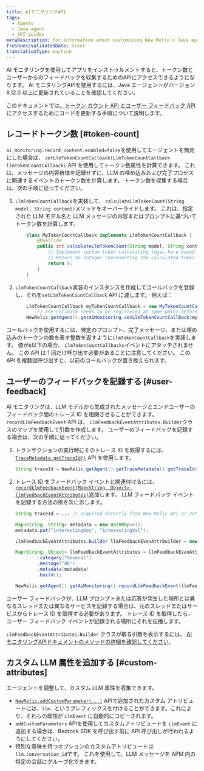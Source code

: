 ```yaml
---
title: AIモニタリングAPI
tags:
  - Agents
  - Java agent
  - API guides
metaDescription: For information about customizing New Relic's Java agent for AI monitoring.
freshnessValidatedDate: never
translationType: machine
---
```


AI モニタリングを使用してアプリをインストゥルメントすると、トークン数とユーザーからのフィードバックを収集するためのAPIにアクセスできるようになります。 AI モニタリングAPIを使用するには、Java エージェントがバージョン 8.12.0 以上に更新されていることを確認してください。

このドキュメントでは[、トークン カウント API とユーザー フィードバック API](https://newrelic.github.io/java-agent-api/javadoc/com/newrelic/api/agent/AiMonitoring.html#recordLlmFeedbackEvent)にアクセスするためにコードを更新する手順について説明します。

## レコードトークン数 [#token-count]

`ai_monitoring.record_content.enabled=false`を使用してエージェントを無効にした場合は、 `setLlmTokenCountCallback(LlmTokenCountCallback llmTokenCountCallback)` API を使用してトークン数属性を計算できます。 これは、メッセージの内容自体を記録せずに、LLM の埋め込みおよび完了プロセスに関連するイベントのトークン数を計算します。 トークン数を収集する場合は、次の手順に従ってください。

1. `LlmTokenCountCallback`を実装して、 `calculateLlmTokenCount(String model, String content)`メソッドをオーバーライドします。 これは、指定された LLM モデル名と LLM メッセージの内容またはプロンプトに基づいてトークン数を計算します。

   ```java
       class MyTokenCountCallback implements LlmTokenCountCallback {
           @Override
           public int calculateLlmTokenCount(String model, String content) {
               // Implement custom token calculating logic here based on the LLM model and content.
               // Return an integer representing the calculated token count.
               return 0;
           }
       }
   ```

2. `LlmTokenCountCallback`実装のインスタンスを作成してコールバックを登録し、それを`setLlmTokenCountCallback` API に渡します。 例えば：

   ```java
       LlmTokenCountCallback myTokenCountCallback = new MyTokenCountCallback();
           // The callback needs to be registered at some point before invoking the LLM model
       NewRelic.getAgent().getAiMonitoring.setLlmTokenCountCallback(myTokenCountCallback);
   ```

コールバックを使用するには、特定のプロンプト、完了メッセージ、または埋め込みのトークンの数を表す整数を返すように`LlmTokenCountCallback`を実装します。 値が`0`以下の場合、 `LlmTokenCountCallbacks`イベントにアタッチされません。 この API は 1 回だけ呼び出す必要があることに注意してください。 この API を複数回呼び出すと、以前のコールバックが置き換えられます。

## ユーザーのフィードバックを記録する [#user-feedback]

AI モニタリングは、LLM モデルから生成されたメッセージとエンドユーザーのフィードバック間のトレース ID を相関させることができます。 `recordLlmFeedbackEvent` API は、 `LlmFeedbackEventAttributes.Builder`クラスのマップを使用して引数を作成します。 ユーザーのフィードバックを記録する場合は、次の手順に従ってください。

1. トランザクションの実行時にそのトレース ID を取得するには、 [`TraceMetadata.getTraceId()`](https://newrelic.github.io/java-agent-api/javadoc/com/newrelic/api/agent/TraceMetadata.html#getTraceId) API を使用します。

   ```java
   String traceId = NewRelic.getAgent().getTraceMetadata().getTraceId();
   ```

2. トレース ID をフィードバック イベントと関連付けるには、 [`recordLlmFeedbackEvent(Map<String, Object> llmFeedbackEventAttributes)`](https://newrelic.github.io/java-agent-api/javadoc/com/newrelic/api/agent/AiMonitoring.html#recordLlmFeedbackEvent)追加します。 LLM フィードバック イベントを記録する方法の例を次に示します。

   ```java
   String traceId = ... // acquired directly from New Relic API or retrieved from some propagation mechanism

   Map<String, String> metadata = new HashMap<>();
   metadata.put("interestingKey", "interestingVal");

   LlmFeedbackEventAttributes.Builder llmFeedbackEvenAttrBuilder = new LlmFeedbackEventAttributes.Builder(traceId, ratingString);

   Map<String, Object> llmFeedbackEventAttributes = llmFeedbackEvenAttrBuilder
           .category("General")
           .message("Ok")
           .metadata(metadata)
           .build();

   NewRelic.getAgent().getAiMonitoring().recordLlmFeedbackEvent(llmFeedbackEventAttributes);
   ```

ユーザー フィードバックが、LLM プロンプトまたは応答が発生した場所とは異なるスレッドまたは異なるサービスを記録する場合は、元のスレッドまたはサービスからトレース ID を取得する必要があります。 トレース ID を取得したら、ユーザー フィードバック イベントが記録される場所にそれを伝播します。

`LlmFeedbackEventAttributes.Builder` クラスが取る引数を表示するには、 [AI モニタリングAPIドキュメントのメソッドの詳細を確認してください](https://newrelic.github.io/java-agent-api/javadoc/com/newrelic/api/agent/AiMonitoring.html#recordLlmFeedbackEvent)。

## カスタム LLM 属性を追加する [#custom-attributes]

エージェントを調整して、カスタム LLM 属性を収集できます。

* [`NewRelic.addCustomParameter(...)`](https://newrelic.github.io/java-agent-api/javadoc/com/newrelic/api/agent/NewRelic.html#addCustomParameter(java.lang.String,boolean)) APIで追加されたカスタム アトリビュートには、`llm.` というプレフィックスを付けることができます。これにより、それらの属性が `LlmEvent` に自動的にコピーされます。
* `addCustomParameters` APIを使用してカスタムアトリビュートを `LlmEvent` に追加する場合は、Bedrock SDK を呼び出す前に API 呼び出しが行われるようにしてください。
* 特別な意味を持つオプションのカスタムアトリビュートは`llm.conversation_id`です。 これを使用して、LLM メッセージを APM 内の特定の会話にグループ化できます。